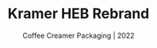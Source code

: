 ---
title: "Kramer HEB Rebrand"
subtitle: "Coffee Creamer Packaging | 2022"
description: "HEB is a supermarket chain based in San Antonio, Texas. It has it's own high tier store brand HEB, and mid tier hill country fair. My Kramer packaging embodies a new take on aesthetically pleasing coffee creamer."
pubDate: "2022"
heroImage: "./kramer-thumbnail.png"
images:
  - src: "./page-1.jpg"
    alt: "Page 1"
  - src: "./page-2.png"
    alt: "Page 2"
  - src: "./page-3.png"
    alt: "Page 3"
  - src: "./page-4.png"
    alt: "Page 4"
---